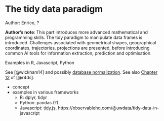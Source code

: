 # The tidy data paradigm

::: {.infobox .tip}
Author: Enrico, ?
:::

::: {.infobox .note}
**Author's note**: This part introduces more advanced mathematical and programming skills.
The tidy paradigm to manipulate data frames is introduced. Challenges
associated with geometrical shapes, geographical coordinates,
trajectories, projections are presented, before introducing common AI
tools for information extraction, prediction and optimisation.

Examples in R, Javascript, Python
:::

See [@wickham14] and possibly [database normalization](https://en.wikipedia.org/wiki/Database_normalization).
See also [Chapter 12](https://r4ds.had.co.nz/tidy-data.html) of [@r4ds].

* concept
* examples in various frameworks
   - R: dplyr, tidyr
   - Python: pandas (?)
   - Javascript: [tidy.js](https://pbeshai.github.io/tidy/),
     https://observablehq.com/@uwdata/tidy-data-in-javascript

